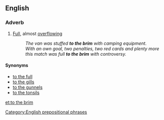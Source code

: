 ==English==

===Adverb===
{{en-adv|pos=[[to]] [[the]] [[brim]]|-}}

# [[full|Full]], almost [[overflowing]]
#: ''The van was stuffed '''to the brim''' with camping equipment.''
#: ''With an own goal, two penalties, two red cards and plenty more this match was full '''to the brim''' with controversy.''

====Synonyms====
* [[to the full]]
* [[to the gills]]
* [[to the gunnels]]
* [[to the tonsils]]

[[Category:English prepositional phrases]]

[[et:to the brim]]